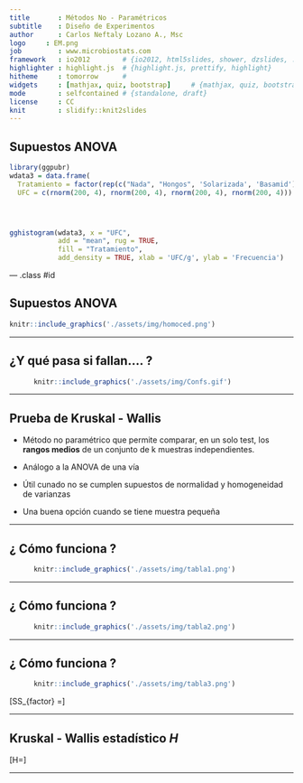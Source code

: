 ```yaml
---
title       : Métodos No - Paramétricos
subtitle    : Diseño de Experimentos    
author      : Carlos Neftaly Lozano A., Msc
logo     : EM.png
job         : www.microbiostats.com
framework   : io2012        # {io2012, html5slides, shower, dzslides, ...}
highlighter : highlight.js  # {highlight.js, prettify, highlight}
hitheme     : tomorrow      # 
widgets     : [mathjax, quiz, bootstrap]     # {mathjax, quiz, bootstrap}
mode        : selfcontained # {standalone, draft}
license     : CC 
knit        : slidify::knit2slides
---
```


## Supuestos ANOVA


```r
library(ggpubr)
wdata3 = data.frame(
  Tratamiento = factor(rep(c("Nada", "Hongos", 'Solarizada', 'Basamid'), each=200)),
  UFC = c(rnorm(200, 4), rnorm(200, 4), rnorm(200, 4), rnorm(200, 4)))




gghistogram(wdata3, x = "UFC",
            add = "mean", rug = TRUE,
            fill = "Tratamiento",
            add_density = TRUE, xlab = 'UFC/g', ylab = 'Frecuencia')
```



--- .class #id 

## Supuestos ANOVA


```r
knitr::include_graphics('./assets/img/homoced.png')
```

---

## ¿Y qué pasa si fallan.... ?

```r
      knitr::include_graphics('./assets/img/Confs.gif')
```

---

## Prueba de Kruskal - Wallis 

 + Método no paramétrico que permite comparar, en un solo test, los __rangos medios__ de un conjunto de k muestras independientes.
 
 + Análogo a la ANOVA de una vía 
 
 + Útil cunado no se cumplen supuestos de normalidad y homogeneidad de varianzas

  + Una buena opción cuando se tiene muestra pequeña

---

## ¿ Cómo funciona ? 

```r
      knitr::include_graphics('./assets/img/tabla1.png')
```

---

## ¿ Cómo funciona ? 

```r
      knitr::include_graphics('./assets/img/tabla2.png')
```

---

## ¿ Cómo funciona ? 

```r
      knitr::include_graphics('./assets/img/tabla3.png')
```

\[SS_{factor} =\sum  \Big[ n_g(Med_g - Med_{total})^2 \Big]\]

---

## Kruskal - Wallis estadístico _H_

\[H=\frac{SS_{factor}}{N(N+1)/12}\]

---


